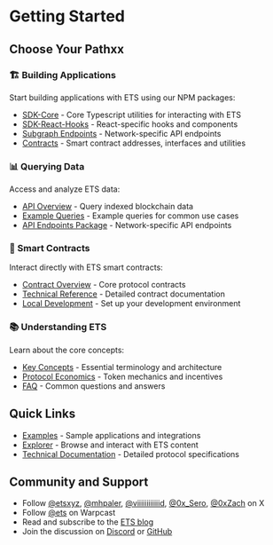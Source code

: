 # Getting Started

## Choose Your Pathxx

### 🏗️ Building Applications
Start building applications with ETS using our NPM packages:
- [SDK-Core](/docs/sdk-core/intro) - Core Typescript utilities for interacting with ETS
- [SDK-React-Hooks](/docs/sdk-react-hooks/intro) - React-specific hooks and components
- [Subgraph Endpoints](/docs/api/subgraph-endpoints/installation) - Network-specific API endpoints
- [Contracts](/docs/contracts/package/installation) - Smart contract addresses, interfaces and utilities

### 📊 Querying Data
Access and analyze ETS data:
- [API Overview](/docs/api/intro) - Query indexed blockchain data
- [Example Queries](/docs/api/examples) - Example queries for common use cases
- [API Endpoints Package](/docs/api/subgraph-endpoints/installation) - Network-specific API endpoints

### 🔧 Smart Contracts
Interact directly with ETS smart contracts:
- [Contract Overview](/docs/contracts/intro) - Core protocol contracts
- [Technical Reference](#TODO) - Detailed contract documentation
- [Local Development](/docs/guides/local-dev-quickstart) - Set up your development environment

### 📚 Understanding ETS
Learn about the core concepts:
- [Key Concepts](/docs/key-concepts) - Essential terminology and architecture
- [Protocol Economics](#TODO) - Token mechanics and incentives
- [FAQ](/docs/faq) - Common questions and answers

## Quick Links
- [Examples](https://github.com/ethereum-tag-service/examples) - Sample applications and integrations
- [Explorer](https://app.ets.xyz) - Browse and interact with ETS content
- [Technical Documentation](#TODO) - Detailed protocol specifications

## Community and Support

- Follow [@etsxyz](https://x.com/etsxyz), [@mhpaler](https://x.com/mhpaler), [@viiiiiiiiiiiid](https://x.com/viiiiiiiiiiiid), [@0x_Sero](https://x.com/@0x_Sero), [@0xZach](https://x.com/@0xZach) on X
- Follow [@ets](https://warpcast.com/ets) on Warpcast
- Read and subscribe to the [ETS blog](https://blog.ets.xyz)
- Join the discussion on [Discord](https://discord.gg/XGCq2k2eft) or [GitHub](https://github.com/ethereum-tag-service/ets/discussions)
